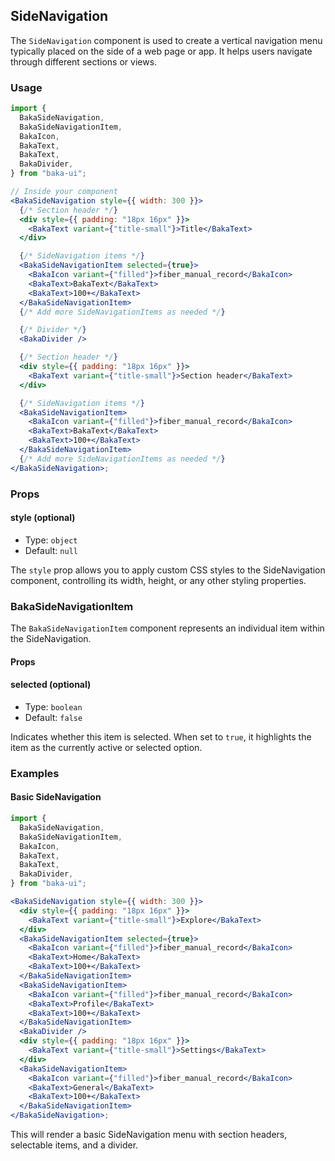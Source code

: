 ## SideNavigation

The `SideNavigation` component is used to create a vertical navigation menu typically placed on the side of a web page or app. It helps users navigate through different sections or views.

### Usage

```jsx
import {
  BakaSideNavigation,
  BakaSideNavigationItem,
  BakaIcon,
  BakaText,
  BakaText,
  BakaDivider,
} from "baka-ui";

// Inside your component
<BakaSideNavigation style={{ width: 300 }}>
  {/* Section header */}
  <div style={{ padding: "18px 16px" }}>
    <BakaText variant={"title-small"}>Title</BakaText>
  </div>

  {/* SideNavigation items */}
  <BakaSideNavigationItem selected={true}>
    <BakaIcon variant={"filled"}>fiber_manual_record</BakaIcon>
    <BakaText>BakaText</BakaText>
    <BakaText>100+</BakaText>
  </BakaSideNavigationItem>
  {/* Add more SideNavigationItems as needed */}

  {/* Divider */}
  <BakaDivider />

  {/* Section header */}
  <div style={{ padding: "18px 16px" }}>
    <BakaText variant={"title-small"}>Section header</BakaText>
  </div>

  {/* SideNavigation items */}
  <BakaSideNavigationItem>
    <BakaIcon variant={"filled"}>fiber_manual_record</BakaIcon>
    <BakaText>BakaText</BakaText>
    <BakaText>100+</BakaText>
  </BakaSideNavigationItem>
  {/* Add more SideNavigationItems as needed */}
</BakaSideNavigation>;
```

### Props

#### style (optional)

- Type: `object`
- Default: `null`

The `style` prop allows you to apply custom CSS styles to the SideNavigation component, controlling its width, height, or any other styling properties.

### BakaSideNavigationItem

The `BakaSideNavigationItem` component represents an individual item within the SideNavigation.

#### Props

#### selected (optional)

- Type: `boolean`
- Default: `false`

Indicates whether this item is selected. When set to `true`, it highlights the item as the currently active or selected option.

### Examples

#### Basic SideNavigation

```jsx
import {
  BakaSideNavigation,
  BakaSideNavigationItem,
  BakaIcon,
  BakaText,
  BakaText,
  BakaDivider,
} from "baka-ui";

<BakaSideNavigation style={{ width: 300 }}>
  <div style={{ padding: "18px 16px" }}>
    <BakaText variant={"title-small"}>Explore</BakaText>
  </div>
  <BakaSideNavigationItem selected={true}>
    <BakaIcon variant={"filled"}>fiber_manual_record</BakaIcon>
    <BakaText>Home</BakaText>
    <BakaText>100+</BakaText>
  </BakaSideNavigationItem>
  <BakaSideNavigationItem>
    <BakaIcon variant={"filled"}>fiber_manual_record</BakaIcon>
    <BakaText>Profile</BakaText>
    <BakaText>100+</BakaText>
  </BakaSideNavigationItem>
  <BakaDivider />
  <div style={{ padding: "18px 16px" }}>
    <BakaText variant={"title-small"}>Settings</BakaText>
  </div>
  <BakaSideNavigationItem>
    <BakaIcon variant={"filled"}>fiber_manual_record</BakaIcon>
    <BakaText>General</BakaText>
    <BakaText>100+</BakaText>
  </BakaSideNavigationItem>
</BakaSideNavigation>;
```

This will render a basic SideNavigation menu with section headers, selectable items, and a divider.
